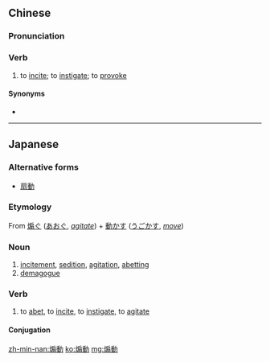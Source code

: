 {{also|煽动}}
==Chinese==
{{zh-forms|s=煽动}}

===Pronunciation===
{{zh-pron
|m=shāndòng
|c=sin3 dung6
|h=pfs=san-thung
|mn=siàn-tōng
|cat=v
}}

===Verb===
{{zh-verb}}

# to [[incite]]; to [[instigate]]; to [[provoke]]

====Synonyms====
* {{zh-l|扇動}}

----

==Japanese==
{{ja-kanjitab|せん|どう|yomi=o}}

===Alternative forms===
* [[扇動]]

===Etymology===
From [[煽ぐ]] ([[あおぐ]], ''[[agitate]]'') + [[動かす]] ([[うごかす]], ''[[move]]'')

===Noun===
{{ja-noun|せんどう}}

# [[incitement]], [[sedition]], [[agitation]], [[abetting]]
# [[demagogue]]

===Verb===
{{ja-verb-suru|せんどう}}

# to [[abet]], to [[incite]], to [[instigate]], to [[agitate]]

====Conjugation====
{{ja-suru|せんどう}}

[[zh-min-nan:煽動]]
[[ko:煽動]]
[[mg:煽動]]